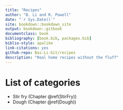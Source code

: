 ```yaml
--- 
title: "Recipes"
author: "B. Li and R. Powell"
date: "`r Sys.Date()`"
site: bookdown::bookdown_site
output: bookdown::gitbook
documentclass: book
bibliography: [book.bib, packages.bib]
biblio-style: apalike
link-citations: yes
github-repo: Bai-Li-Git/recipes
description: "Real home recipes without the fluff"
---
```


# List of categories

- Stir fry (Chapter \@ref(StirFry))
- Dough (Chapter \@ref(Dough))
